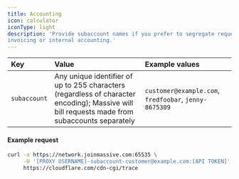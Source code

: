 ```yaml
---
title: Accounting
icon: calculator
iconType: light
description: 'Provide subaccount names if you prefer to segregate requests for your customer
invoicing or internal accounting.'
---
```


| Key          | Value                                                                                                                                         | Example values                                        |
| :----------- | :---------------------------------------------------------------------------------------------------------------------------------------------| :---------------------------------------------------- |
| `subaccount` | Any unique identifier of up to 255 characters (regardless of character encoding); Massive will bill requests made from subaccounts separately | `customer@example.com`, `fredfoobar`, `jenny-8675309` |

#### Example request

```bash
curl -x https://network.joinmassive.com:65535 \
     -U '[PROXY USERNAME]-subaccount-customer@example.com:[API TOKEN]' \
     https://cloudflare.com/cdn-cgi/trace
```
